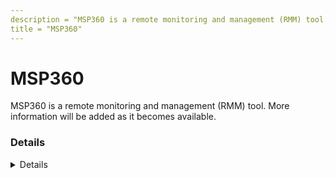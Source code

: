 ```yaml
---
description = "MSP360 is a remote monitoring and management (RMM) tool. More information will be added as it becomes available."
title = "MSP360"
---
```




# MSP360

MSP360 is a remote monitoring and management (RMM) tool. More information will be added as it becomes available.

### Details
<Details author={""}
         category={""}
         created={""}
         website={""}
         lastModified={"2/9/2024"}
         privileges={""}
         free={ "" }
         verification={""}
/>

#### Installation Paths
<Card code={ ["Online Backup.exe", "CBBackupPlan.exe", "Cloud.Backup.Scheduler.exe", "Cloud.Backup.RM.Service.exe", "cbb.exe", "CloudRaService.exe", "CloudRaSd.exe", "CloudRaCmd.exe", "CloudRaUtilities.exe", "Remote Desktop.exe", "Connect.exe"] }/>





### Forensic Artifacts




#### Network Artifacts
<EuiSpacer size="xl"/>
<NetworkArtifactsTable data={ [{"Description": "Known remote domains", "Domains": ["*.cloudberrylab.com", "*.msp360.com", "*.mspbackups.com", "msp360.com"], "Ports": []}] }/>




### Detections
- Detects potential network activity of MSP360 RMM tool
  - [Sigma Rule](https://github.com/magicsword-io/LOLRMM/blob/main/detections/sigma/msp360_network_sigma.yml)
- Detects potential processes activity of MSP360 RMM tool
  - [Sigma Rule](https://github.com/magicsword-io/LOLRMM/blob/main/detections/sigma/msp360_processes_sigma.yml)

### References
- [https://kb.msp360.com/managed-backup-service/mbs-tcp-ports-configuration#](https://kb.msp360.com/managed-backup-service/mbs-tcp-ports-configuration#)

